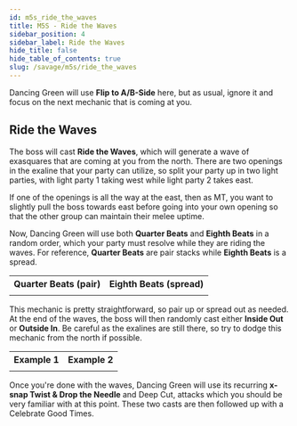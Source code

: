 ```yaml
---
id: m5s_ride_the_waves
title: M5S - Ride the Waves
sidebar_position: 4
sidebar_label: Ride the Waves
hide_title: false
hide_table_of_contents: true
slug: /savage/m5s/ride_the_waves
---
```


Dancing Green will use <strong>Flip to A/B-Side</strong> here, but as usual, ignore it and focus on the next mechanic that is coming at you.

## Ride the Waves

The boss will cast <strong>Ride the Waves</strong>, which will generate a wave of exasquares that are coming at you from the north. There are two openings in the exaline that your party can utilize, so split your party up in two light parties, with light party 1 taking west while light party 2 takes east.

If one of the openings is all the way at the east, then as MT, you want to slightly pull the boss towards east before going into your own opening so that the other group can maintain their melee uptime.

<KittenAsset path='m5s/ride_the_waves_start.webm' wrapper='div' />

Now, Dancing Green will use both <strong>Quarter Beats</strong> and <strong>Eighth Beats</strong> in a random order, which your party must resolve while they are riding the waves. For reference, <strong>Quarter Beats</strong> are pair stacks while <strong>Eighth Beats</strong> is a spread.

<table>
    <tr>
        <th>Quarter Beats (pair)</th>
        <th>Eighth Beats (spread)</th>
    </tr>
    <tr>
        <td><KittenAsset path='m5s/ride_the_waves_quarter.png' /></td>
        <td><KittenAsset path='m5s/ride_the_waves_eighth.png' /></td>
    </tr>
</table>

This mechanic is pretty straightforward, so pair up or spread out as needed. At the end of the waves, the boss will then randomly cast either <strong>Inside Out</strong> or <strong>Outside In</strong>. Be careful as the exalines are still there, so try to dodge this mechanic from the north if possible.

<table>
    <tr>
        <th>Example 1</th>
        <th>Example 2</th>
    </tr>
    <tr>
        <td><KittenAsset path='m5s/ride_the_waves_example1.webm' /></td>
        <td><KittenAsset path='m5s/ride_the_waves_example2.webm' /></td>
    </tr>
</table>

Once you're done with the waves, Dancing Green will use its recurring <strong>x-snap Twist & Drop the Needle</strong> and <Tankbuster>Deep Cut</Tankbuster>, attacks which you should be very familiar with at this point. These two casts are then followed up with a <Raidwide>Celebrate Good Times</Raidwide>.